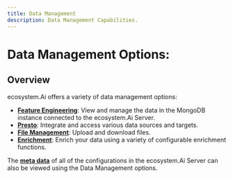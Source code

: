 ```yaml
---
title: Data Management
description: Data Management Capabilities.
---
```


# Data Management Options:

## Overview

ecosystem.Ai offers a variety of data management options:
- [**Feature Engineering**](/docs/configuration/data/feature_engineering): View and manage the data in the MongoDB instance connected to the ecosystem.Ai Server.
- [**Presto**](/docs/configuration/data/presto): Integrate and access various data sources and targets.
- [**File Management**](/docs/configuration/data/files): Upload and download files.
- [**Enrichment**](/docs/configuration/data/enrichment): Enrich your data using a variety of configurable enrichment functions.

The [**meta data**](/docs/configuration/data/meta) of all of the configurations in the ecosystem.Ai Server can also be viewed using the Data Management options.